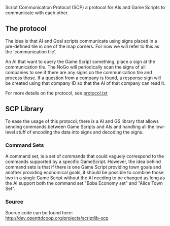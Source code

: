 Script Communication Protocol (SCP) a protocol for AIs and Game Scripts to communicate with each other. 

== The protocol ==
The idea is that AI and Goal scripts communicate using signs placed in a pre-defined tile in one of the map corners. For now we will refer to this as the 'communication tile'. 

An AI that want to query the Game Script something, place a sign at the communication tile. The NoGo will periodically scan the signs of all companies to see if there are any signs on the communication tile and process those. If a question from a company is found, a response sign will be created using that company ID so that the AI of that company can read it.

For more details on the protocol, see [http://dev.openttdcoop.org/projects/scriptlib-scp/repository/entry/protocol.txt protocol.txt]

== SCP Library ==
To ease the usage of this protocol, there is a AI and GS library that allows sending commands between Game Scripts and AIs and handling all the low-level stuff of encoding the data into signs and decoding the signs.

=== Command Sets ===
A command set, is a set of commands that could vaguely correspond to the commands supported by a specific GameScript. However, the idea behind command sets is that if there is one Game Script providing town goals and another providing economical goals, it should be possible to combine those two in a single Game Script without the AI needing to be changed as long as the AI support both the command set "Bobs Economy set" and "Alice Town Set".

=== Source ===
Source code can be found here: http://dev.openttdcoop.org/projects/scriptlib-scp